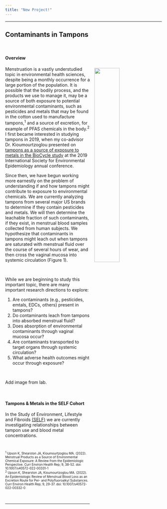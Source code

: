 ```yaml
---
title: "New Project!"
---
```


***

## Contaminants in Tampons
<br>

#### Overview

<img src="images/bioavailability_tampon_contaminants.jpg" style="width:40%"  HSPACE="15" VSPACE="5" align="right"/>

Menstruation is a vastly understudied topic in environmental health sciences, despite being a monthly occurrence for a large portion of the population. It is possible that the bodily process, and the products we use to manage it, may be a source of both exposure to potential environmental contaminants, such as pesticides and metals that may be found in the cotton used to manufacture tampons,^1^ and a source of excretion, for example of PFAS chemicals in the body.^2^ I first became interested in studying tampons in 2019, when my co-advisor Dr. Kioumourtzoglou presented on [tampons as a source of exposure to metals in the BioCycle study](https://pubmed.ncbi.nlm.nih.gov/30744632/) at the 2019 International Society for Environmental Epidemiology annual conference. 

Since then, we have begun working more earnestly on the problem of understanding if and how tampons might contribute to exposure to environmental chemicals. We are currently analyzing tampons from several major US brands to determine if they contain pesticides and metals. We will then determine the leachable fraction of such contaminants, if they exist, in menstrual blood samples collected from human subjects. We hypothesize that contaminants in tampons might leach out when tampons are saturated with menstrual fluid over the course of several hours of wear, and then cross the vaginal mucosa into systemic circulation (Figure 1). 

<br>
<p>
While we are beginning to study this important topic, there are many important research directions to explore:
</p>
<ol type="1">
<li>Are contaminants (e.g., pesticides, emtals, EDCs, others) present in tampons?</li>
<li>Do contaminants leach from tampons into absorbed menstrual fluid?</li>
<li>Does absorption of environmental contaminants through vaginal mucosa occur?</li>
<li>Are contaminants transported to target organs through systemic circulation?</li>
<li>What adverse health outcomes might occur through exposure?</li>
</ol>

<br>

Add image from lab.

<br>

#### Tampons & Metals in the SELF Cohort

In the Study of Environment, Lifestyle and Fibroids [(SELF)](https://detroitself.org) we are currently investigating relationships between tampon use and blood metal concentrations. 

<br>
<p style="font-size:10px;">
^1^ Upson K, Shearston JA, Kioumourtzoglou MA. (2022). Menstrual Products as a Source of Environmental Chemical Exposure: A Review from the Epidemiologic Perspective. Curr Environ Health Rep; 9, 38-52. doi: 10.1007/s40572-022-00331-1
<br>
^2^ Upson K, Shearston JA, Kioumourtzoglou MA. (2022). An Epidemiologic Review of Menstrual Blood Loss as an Excretion Route for Per- and Polyfluoroalkyl Substances. Curr Environ Health Rep; 9, 29-37. doi: 10.1007/s40572-022-00332-0
</p>
<br>

***



